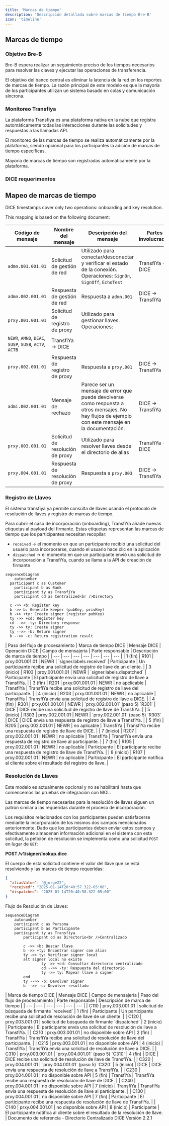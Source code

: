 ```yaml
---
title: 'Marcas de tiempo'
description: 'Descripción detallada sobre marcas de tiempo Bre-B'
icon: 'timeline'
---
```


## Marcas de tiempo

### Objetivo Bre-B

Bre-B espera realizar un seguimiento preciso de los tiempos necesarios para resolver las claves y ejecutar las operaciones de transferencia.

El objetivo del banco central es eliminar la latencia de la red en los reportes de marcas de tiempo. La razón principal de este modelo es que la mayoría de los participantes utilizan un sistema basado en colas y comunicación síncrona.

### Monitoreo Transfiya

La plataforma Transfiya es una plataforma nativa en la nube que registra automáticamente todas las interacciones durante las solicitudes y respuestas a las llamadas API.

El monitoreo de las marcas de tiempo se realiza automáticamente por la plataforma, siendo opcional para los participantes la adición de marcas de tiempo específicas.

<Info>
    Mayoria de marcas de tiempo son registradas automáticamente por la plataforma.
</Info>

### DICE requerimentos

## Mapeo de marcas de tiempo

DICE timestamps cover only two operations: onboarding and key resolution.

This mapping is based on the following document:

| Código de mensaje | Nombre del mensaje | Descripción del mensaje | Partes involucradas |
| --- | --- | --- | --- |
| `admn.001.001.01` | Solicitud de gestión de red | Utilizado para conectar/desconectar y verificar el estado de la conexión. Operaciones: `SignOn`, `SignOff`, `EchoTest` | TransfiYa → DICE |
| `admn.002.001.01` | Respuesta de gestión de red | Respuesta a `admn.001` | DICE → TransfiYa |
| `prxy.001.001.01` | Solicitud de registro de proxy | Utilizado para gestionar llaves. Operaciones:
`NEWR`, `AMND`, `DEAC`, `SUSP`, `SUSB`, `ACTV`, `ACTB` | TransfiYa → DICE |
| `prxy.002.001.01` | Respuesta de registro de proxy | Respuesta a `prxy.001` | DICE → TransfiYa |
| `admi.002.001.01` | Mensaje de rechazo | Parece ser un mensaje de error que puede devolverse como respuesta a otros mensajes. No hay flujos de ejemplo con este mensaje en la documentación. | DICE → TransfiYa |
| `prxy.003.001.01` | Solicitud de resolución de proxy | Utilizado para resolver llaves desde el directorio de alias | TransfiYa → DICE |
| `prxy.004.001.01` | Respuesta de resolución de proxy | Respuesta a `prxy.003` | DICE → TransfiYa |

### Registro de Llaves

El sistema transfiya ya permite consulta de llaves usando el protocolo de resolución de llaves y registro de marcas de tiempo.

Para cubrir el caso de incorporación (onboarding), TransfiYa añade nuevas etiquetas al payload del firmante. Estas etiquetas representan las marcas de tiempo que los participantes necesitan recopilar:

- `received` → el momento en que un participante recibió una solicitud del usuario para incorporarse, cuando el usuario hace clic en la aplicación
- `dispatched` → el momento en que un participante envió una solicitud de incorporación a TransfiYa, cuando se llama a la API de creación de firmante

```mermaid
sequenceDiagram
	autonumber
  participant c as Customer
	participant b as Bank
	participant ty as TransfiYa
	participant cd as Centralized<br />Directory

  c ->> +b: Register key
  b ->> b: Generate keeper (pubKey, privKey)
  b ->> +ty: Create signer (register pubKey)
  ty ->> +cd: Register key
  cd -->> -ty: Directory response
  ty ->> ty: Create signer
  ty -->> -b: Return signer
  b -->> -c: Return registration result
```

<Accordion title="Marcas de tiempo crear llave">
    | Paso del flujo de procesamiento | Marca de tiempo DICE | Mensaje DICE | Operación DICE | Campo de mensajería | Parte responsable | Descripción de marca de tiempo |
    | --- | --- | --- | --- | --- | --- | --- |
    | 1 (fin) | R101 | prxy.001.001.01 | NEWR | `signer.labels.received` | Participante | Un participante recibe una solicitud de registro de llave de un cliente. |
    | 3 (inicio) | R103 | prxy.001.001.01 | NEWR | `signer.labels.dispatched` | Participante | El participante envía una solicitud de registro de llave a TransfiYa. |
    | 3 (fin) | R201 | prxy.001.001.01 | NEWR | no apclicable | TransfiYa | TransfiYa recibe una solicitud de registro de llave del participante. |
    | 4 (inicio) | R203 | prxy.001.001.01 | NEWR | no aplicable | TransfiYa | TransfiYa envía una solicitud de registro de llave a DICE. |
    | 4 (fin) | R301 | prxy.001.001.01 | NEWR | `prxy.002.001.01` (paso 5) `R301` | DICE | DICE recibe una solicitud de registro de llave de TransfiYa. |
    | 5 (inicio) | R303 | prxy.002.001.01 | NEWR | `prxy.002.001.01` (paso 5) `R303` | DICE | DICE envía una respuesta de registro de llave a TransfiYa. |
    | 5 (fin) | R205 | prxy.002.001.01 | NEWR | no aplicable | TransfiYa | TransfiYa recibe una respuesta de registro de llave de DICE. |
    | 7 (inicio) | R207 | prxy.002.001.01 | NEWR | no aplicable | TransfiYa | TransfiYa envía una respuesta de registro de llave al participante. |
    | 7 (fin) | R105 | prxy.002.001.01 | NEWR | no aplicable | Participante | El participante recibe una respuesta de registro de llave de TransfiYa. |
    | 8 (inicio) | R107 | prxy.002.001.01 | NEWR | no aplicable | Participante | El participante notifica al cliente sobre el resultado del registro de llave. |
</Accordion>

### Resolución de Llaves

<Info>
    Este modelo es actualmente opcional y no se habilitará hasta que comencemos las pruebas de integración con MOL.
</Info>

Las marcas de tiempo necesarias para la resolución de llaves siguen un patrón similar a las requeridas durante el proceso de incorporación.

Los requisitos relacionados con los participantes pueden satisfacerse mediante la incorporación de los mismos dos campos mencionados anteriormente. Dado que los participantes deben enviar estos campos y efectivamente almacenan información adicional en el sistema con esta solicitud, la petición de resolución se implementa como una solicitud `POST` en lugar de `GET`:

**POST /v1/signer/lookup.dice**

El cuerpo de esta solicitud contiene el valor del llave que se está resolviendo y las marcas de tiempo requeridas:

```json
{
  "aliasValue": "@jorge22",
  "received": "2025-01-14T20:40:57.322-05:00",
  "dispatched": "2025-01-14T20:40:58.322-05:00"
}
```

Flujo de Resolución de Llaves:

```mermaid
sequenceDiagram
	autonumber
	participant c as Persona
	participant b as Participante
	participant ty as Transfiya
		participant cd as Directorio<br />Centralizado

		c ->> +b: Buscar llave
		b ->> +ty: Encontrar signer con alias
		ty ->> ty: Verificar signer local
		alt signer local no existe
				ty ->> +cd: Consultar directorio centralizado
				cd -->> -ty: Respuesta del directorio
				ty ->> ty: Mapear llave a signer
		end
		ty -->> -b: Devolver signer
		b -->> -c: Devolver resultado
```

<Accordion title="Marcas de tiempo resolución">
    | Marca de tiempo DICE | Mensaje DICE | Campo de mensajería | Paso del flujo de procesamiento | Parte responsable | Descripción de marca de tiempo |
    | --- | --- | --- | --- | --- | --- |
    | C110 | prxy.003.001.01 | solicitud de búsqueda de firmante `received` | 1 (fin) | Participante | Un participante recibe una solicitud de resolución de llave de un cliente. |
    | C120 | prxy.003.001.01 | solicitud de búsqueda de firmante `dispatched` | 2 (inicio) | Participante | El participante envía una solicitud de resolución de llave a TransfiYa. |
    | C210 | prxy.003.001.01 | no disponible sobre API | 2 (fin) | TransfiYa | TransfiYa recibe una solicitud de resolución de llave del participante. |
    | C215 | prxy.003.001.01 | no disponible sobre API | 4 (inicio) | TransfiYa | TransfiYa envía una solicitud de resolución de llave a DICE. |
    | C310 | prxy.003.001.01 | `prxy.004.001.01` (paso 5) `C310` | 4 (fin) | DICE | DICE recibe una solicitud de resolución de llave de TransfiYa. |
    | C320 | prxy.004.001.01 | `prxy.004.001.01` (paso 5) `C320` | 5 (inicio) | DICE | DICE envía una respuesta de resolución de llave a TransfiYa. |
    | C230 | prxy.004.001.01 | no disponible sobre API | 5 (fin) | TransfiYa | TransfiYa recibe una respuesta de resolución de llave de DICE. |
    | C240 | prxy.004.001.01 | no disponible sobre API | 7 (inicio) | TransfiYa | TransfiYa envía una respuesta de resolución de llave al participante. |
    | C130 | prxy.004.001.01 | no disponible sobre API | 7 (fin) | Participante | El participante recibe una respuesta de resolución de llave de TransfiYa. |
    | C140 | prxy.004.001.01 | no disponible sobre API | 8 (inicio) | Participante | El participante notifica al cliente sobre el resultado de la resolución de llave. |
</Accordion>

<Note>
    Documento de referencia -  Directorio Centralizado DICE Versión 2.2.1
</Note>

